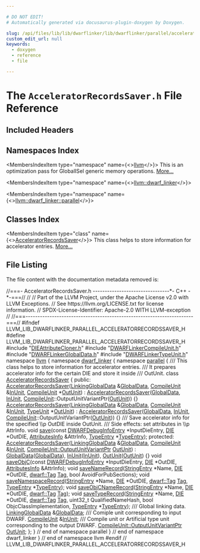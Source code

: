 ```yaml
---

# DO NOT EDIT!
# Automatically generated via docusaurus-plugin-doxygen by Doxygen.

slug: /api/files/lib/lib/dwarflinker/lib/dwarflinker/parallel/acceleratorrecordssaver-h
custom_edit_url: null
keywords:
  - doxygen
  - reference
  - file

---
```





# The `AcceleratorRecordsSaver.h` File Reference

<DoxygenPage pluginConfig={pluginConfig}>



## Included Headers

<IncludesList>
<IncludesListItem
  filePath="DIEAttributeCloner.h"
  permalink="/docs/api/files/lib/lib/dwarflinker/lib/dwarflinker/parallel/dieattributecloner-h"
  isLocal="true" />
<IncludesListItem
  filePath="DWARFLinkerCompileUnit.h"
  permalink="/docs/api/files/lib/lib/dwarflinker/lib/dwarflinker/parallel/dwarflinkercompileunit-h"
  isLocal="true" />
<IncludesListItem
  filePath="DWARFLinkerGlobalData.h"
  permalink="/docs/api/files/lib/lib/dwarflinker/lib/dwarflinker/parallel/dwarflinkerglobaldata-h"
  isLocal="true" />
<IncludesListItem
  filePath="DWARFLinkerTypeUnit.h"
  permalink="/docs/api/files/lib/lib/dwarflinker/lib/dwarflinker/parallel/dwarflinkertypeunit-h"
  isLocal="true" />
</IncludesList>

## Namespaces Index

<MembersIndex>

<MembersIndexItem
  type="namespace"
  name={<><a href="/docs/api/namespaces/llvm">llvm</a></>}>
This is an optimization pass for GlobalISel generic memory operations. <a href="/docs/api/namespaces/llvm/#details">More...</a>
</MembersIndexItem>

<MembersIndexItem
  type="namespace"
  name={<><a href="/docs/api/namespaces/llvm/dwarf-linker">llvm::dwarf_linker</a></>}>
</MembersIndexItem>

<MembersIndexItem
  type="namespace"
  name={<><a href="/docs/api/namespaces/llvm/dwarf-linker/parallel">llvm::dwarf_linker::parallel</a></>}>
</MembersIndexItem>

</MembersIndex>

## Classes Index

<MembersIndex>

<MembersIndexItem
  type="class"
  name={<><a href="/docs/api/classes/llvm/dwarf-linker/parallel/acceleratorrecordssaver">AcceleratorRecordsSaver</a></>}>
This class helps to store information for accelerator entries. <a href="/docs/api/classes/llvm/dwarf-linker/parallel/acceleratorrecordssaver/#details">More...</a>
</MembersIndexItem>

</MembersIndex>


## File Listing

The file content with the documentation metadata removed is:

<ProgramListing>

<Link id="l00001" /><CodeLine lineNumber="1"><span class="doxyHighlightComment">//===- AcceleratorRecordsSaver.h --------------------------------&#42;- C++ -&#42;-===//</span></CodeLine>
<Link id="l00002" /><CodeLine lineNumber="2"><span class="doxyHighlightComment">//</span></CodeLine>
<Link id="l00003" /><CodeLine lineNumber="3"><span class="doxyHighlightComment">// Part of the LLVM Project, under the Apache License v2.0 with LLVM Exceptions.</span></CodeLine>
<Link id="l00004" /><CodeLine lineNumber="4"><span class="doxyHighlightComment">// See https://llvm.org/LICENSE.txt for license information.</span></CodeLine>
<Link id="l00005" /><CodeLine lineNumber="5"><span class="doxyHighlightComment">// SPDX-License-Identifier: Apache-2.0 WITH LLVM-exception</span></CodeLine>
<Link id="l00006" /><CodeLine lineNumber="6"><span class="doxyHighlightComment">//</span></CodeLine>
<Link id="l00007" /><CodeLine lineNumber="7"><span class="doxyHighlightComment">//===----------------------------------------------------------------------===//</span></CodeLine>
<Link id="l00008" /><CodeLine lineNumber="8"></CodeLine>
<Link id="l00009" /><CodeLine lineNumber="9"><span class="doxyHighlightPreprocessor">#ifndef LLVM&#95;LIB&#95;DWARFLINKER&#95;PARALLEL&#95;ACCELERATORRECORDSSAVER&#95;H</span></CodeLine>
<Link id="l00010" /><CodeLine lineNumber="10"><span class="doxyHighlightPreprocessor">#define LLVM&#95;LIB&#95;DWARFLINKER&#95;PARALLEL&#95;ACCELERATORRECORDSSAVER&#95;H</span></CodeLine>
<Link id="l00011" /><CodeLine lineNumber="11"></CodeLine>
<Link id="l00012" /><CodeLine lineNumber="12"><span class="doxyHighlightPreprocessor">#include &quot;<a href="/docs/api/files/lib/lib/dwarflinker/lib/dwarflinker/parallel/dieattributecloner-h">DIEAttributeCloner.h</a>&quot;</span></CodeLine>
<Link id="l00013" /><CodeLine lineNumber="13"><span class="doxyHighlightPreprocessor">#include &quot;<a href="/docs/api/files/lib/lib/dwarflinker/lib/dwarflinker/parallel/dwarflinkercompileunit-h">DWARFLinkerCompileUnit.h</a>&quot;</span></CodeLine>
<Link id="l00014" /><CodeLine lineNumber="14"><span class="doxyHighlightPreprocessor">#include &quot;<a href="/docs/api/files/lib/lib/dwarflinker/lib/dwarflinker/parallel/dwarflinkerglobaldata-h">DWARFLinkerGlobalData.h</a>&quot;</span></CodeLine>
<Link id="l00015" /><CodeLine lineNumber="15"><span class="doxyHighlightPreprocessor">#include &quot;<a href="/docs/api/files/lib/lib/dwarflinker/lib/dwarflinker/parallel/dwarflinkertypeunit-h">DWARFLinkerTypeUnit.h</a>&quot;</span></CodeLine>
<Link id="l00016" /><CodeLine lineNumber="16"></CodeLine>
<Link id="l00017" /><CodeLine lineNumber="17"><span class="doxyHighlightKeyword">namespace </span><span class="doxyHighlight"><a href="/docs/api/namespaces/llvm">llvm</a> &#123;</span></CodeLine>
<Link id="l00018" /><CodeLine lineNumber="18"><span class="doxyHighlightKeyword">namespace </span><span class="doxyHighlight"><a href="/docs/api/namespaces/llvm/dwarf-linker">dwarf&#95;linker</a> &#123;</span></CodeLine>
<Link id="l00019" /><CodeLine lineNumber="19"><span class="doxyHighlightKeyword">namespace </span><span class="doxyHighlight"><a href="/docs/api/namespaces/llvm/dwarf-linker/parallel">parallel</a> &#123;</span></CodeLine>
<Link id="l00020" /><CodeLine lineNumber="20"></CodeLine>
<Link id="l00021" /><CodeLine lineNumber="21"><span class="doxyHighlightComment">/// This class helps to store information for accelerator entries.</span></CodeLine>
<Link id="l00022" /><CodeLine lineNumber="22"><span class="doxyHighlightComment">/// It prepares accelerator info for the certain DIE and store it inside</span></CodeLine>
<Link id="l00023" /><CodeLine lineNumber="23"><span class="doxyHighlightComment">/// OutUnit.</span></CodeLine>
<Link id="l00024" /><CodeLine lineNumber="24" lineLink="/docs/api/classes/llvm/dwarf-linker/parallel/acceleratorrecordssaver"><span class="doxyHighlightKeyword">class </span><span class="doxyHighlight"><a href="/docs/api/classes/llvm/dwarf-linker/parallel/acceleratorrecordssaver/#a7d5a66c6045eca3d80d4e5f4729a4764">AcceleratorRecordsSaver</a> &#123;</span></CodeLine>
<Link id="l00025" /><CodeLine lineNumber="25"><span class="doxyHighlightKeyword">public</span><span class="doxyHighlight">:</span></CodeLine>
<Link id="l00026" /><CodeLine lineNumber="26" lineLink="/docs/api/classes/llvm/dwarf-linker/parallel/acceleratorrecordssaver/#a7d5a66c6045eca3d80d4e5f4729a4764"><span class="doxyHighlight">  <a href="/docs/api/classes/llvm/dwarf-linker/parallel/acceleratorrecordssaver/#a7d5a66c6045eca3d80d4e5f4729a4764">AcceleratorRecordsSaver</a>(<a href="/docs/api/classes/llvm/dwarf-linker/parallel/linkingglobaldata">LinkingGlobalData</a> &amp;<a href="/docs/api/classes/llvm/dwarf-linker/parallel/acceleratorrecordssaver/#a9966b203ddae1beafd7cc1e178eee8dd">GlobalData</a>, <a href="/docs/api/classes/llvm/dwarf-linker/parallel/compileunit">CompileUnit</a> &amp;<a href="/docs/api/classes/llvm/dwarf-linker/parallel/acceleratorrecordssaver/#a07b9f313e11ee86970787c0c6c22c057">InUnit</a>,</span></CodeLine>
<Link id="l00027" /><CodeLine lineNumber="27"><span class="doxyHighlight">                          <a href="/docs/api/classes/llvm/dwarf-linker/parallel/compileunit">CompileUnit</a> &#42;<a href="/docs/api/classes/llvm/dwarf-linker/parallel/acceleratorrecordssaver/#a6823914b22f163f7589ace91f0e43bd7">OutUnit</a>)</span></CodeLine>
<Link id="l00028" /><CodeLine lineNumber="28"><span class="doxyHighlight">      : <a href="/docs/api/classes/llvm/dwarf-linker/parallel/acceleratorrecordssaver/#a7d5a66c6045eca3d80d4e5f4729a4764">AcceleratorRecordsSaver</a>(<a href="/docs/api/classes/llvm/dwarf-linker/parallel/acceleratorrecordssaver/#a9966b203ddae1beafd7cc1e178eee8dd">GlobalData</a>, <a href="/docs/api/classes/llvm/dwarf-linker/parallel/acceleratorrecordssaver/#a07b9f313e11ee86970787c0c6c22c057">InUnit</a>,</span></CodeLine>
<Link id="l00029" /><CodeLine lineNumber="29"><span class="doxyHighlight">                                <a href="/docs/api/classes/llvm/dwarf-linker/parallel/compileunit">CompileUnit</a>::OutputUnitVariantPtr(<a href="/docs/api/classes/llvm/dwarf-linker/parallel/acceleratorrecordssaver/#a6823914b22f163f7589ace91f0e43bd7">OutUnit</a>)) &#123;&#125;</span></CodeLine>
<Link id="l00030" /><CodeLine lineNumber="30"></CodeLine>
<Link id="l00031" /><CodeLine lineNumber="31" lineLink="/docs/api/classes/llvm/dwarf-linker/parallel/acceleratorrecordssaver/#a8cca92649cf7f496eca2ec162448e403"><span class="doxyHighlight">  <a href="/docs/api/classes/llvm/dwarf-linker/parallel/acceleratorrecordssaver/#a8cca92649cf7f496eca2ec162448e403">AcceleratorRecordsSaver</a>(<a href="/docs/api/classes/llvm/dwarf-linker/parallel/linkingglobaldata">LinkingGlobalData</a> &amp;<a href="/docs/api/classes/llvm/dwarf-linker/parallel/acceleratorrecordssaver/#a9966b203ddae1beafd7cc1e178eee8dd">GlobalData</a>, <a href="/docs/api/classes/llvm/dwarf-linker/parallel/compileunit">CompileUnit</a> &amp;<a href="/docs/api/classes/llvm/dwarf-linker/parallel/acceleratorrecordssaver/#a07b9f313e11ee86970787c0c6c22c057">InUnit</a>,</span></CodeLine>
<Link id="l00032" /><CodeLine lineNumber="32"><span class="doxyHighlight">                          <a href="/docs/api/classes/llvm/dwarf-linker/parallel/typeunit">TypeUnit</a> &#42;<a href="/docs/api/classes/llvm/dwarf-linker/parallel/acceleratorrecordssaver/#a6823914b22f163f7589ace91f0e43bd7">OutUnit</a>)</span></CodeLine>
<Link id="l00033" /><CodeLine lineNumber="33"><span class="doxyHighlight">      : <a href="/docs/api/classes/llvm/dwarf-linker/parallel/acceleratorrecordssaver/#a7d5a66c6045eca3d80d4e5f4729a4764">AcceleratorRecordsSaver</a>(<a href="/docs/api/classes/llvm/dwarf-linker/parallel/acceleratorrecordssaver/#a9966b203ddae1beafd7cc1e178eee8dd">GlobalData</a>, <a href="/docs/api/classes/llvm/dwarf-linker/parallel/acceleratorrecordssaver/#a07b9f313e11ee86970787c0c6c22c057">InUnit</a>,</span></CodeLine>
<Link id="l00034" /><CodeLine lineNumber="34"><span class="doxyHighlight">                                <a href="/docs/api/classes/llvm/dwarf-linker/parallel/compileunit">CompileUnit</a>::OutputUnitVariantPtr(<a href="/docs/api/classes/llvm/dwarf-linker/parallel/acceleratorrecordssaver/#a6823914b22f163f7589ace91f0e43bd7">OutUnit</a>)) &#123;&#125;</span></CodeLine>
<Link id="l00035" /><CodeLine lineNumber="35"></CodeLine>
<Link id="l00036" /><CodeLine lineNumber="36"><span class="doxyHighlightComment">  /// Save accelerator info for the specified \\p OutDIE inside OutUnit.</span></CodeLine>
<Link id="l00037" /><CodeLine lineNumber="37"><span class="doxyHighlightComment">  /// Side effects: set attributes in \\p AttrInfo.</span></CodeLine>
<Link id="l00038" /><CodeLine lineNumber="38"><span class="doxyHighlight">  </span><span class="doxyHighlightKeywordType">void</span><span class="doxyHighlight"> <a href="/docs/api/classes/llvm/dwarf-linker/parallel/acceleratorrecordssaver/#aca2d3ebfb1896c7f85f76bcb6dea8b81">save</a>(</span><span class="doxyHighlightKeyword">const</span><span class="doxyHighlight"> <a href="/docs/api/classes/llvm/dwarfdebuginfoentry">DWARFDebugInfoEntry</a> &#42;InputDieEntry, <a href="/docs/api/classes/llvm/die">DIE</a> &#42;OutDIE,</span></CodeLine>
<Link id="l00039" /><CodeLine lineNumber="39"><span class="doxyHighlight">            <a href="/docs/api/structs/llvm/dwarf-linker/parallel/attributesinfo">AttributesInfo</a> &amp;AttrInfo, <a href="/docs/api/namespaces/llvm/dwarf-linker/parallel/#ae00955922b792a539fb6b19062e0a1af">TypeEntry</a> &#42;<a href="/docs/api/namespaces/llvm/dwarf-linker/parallel/#ae00955922b792a539fb6b19062e0a1af">TypeEntry</a>);</span></CodeLine>
<Link id="l00040" /><CodeLine lineNumber="40"></CodeLine>
<Link id="l00041" /><CodeLine lineNumber="41"><span class="doxyHighlightKeyword">protected</span><span class="doxyHighlight">:</span></CodeLine>
<Link id="l00042" /><CodeLine lineNumber="42" lineLink="/docs/api/classes/llvm/dwarf-linker/parallel/acceleratorrecordssaver/#a0f6165bbc416cec4b36472ffba7c1c81"><span class="doxyHighlight">  <a href="/docs/api/classes/llvm/dwarf-linker/parallel/acceleratorrecordssaver/#a0f6165bbc416cec4b36472ffba7c1c81">AcceleratorRecordsSaver</a>(<a href="/docs/api/classes/llvm/dwarf-linker/parallel/linkingglobaldata">LinkingGlobalData</a> &amp;<a href="/docs/api/classes/llvm/dwarf-linker/parallel/acceleratorrecordssaver/#a9966b203ddae1beafd7cc1e178eee8dd">GlobalData</a>, <a href="/docs/api/classes/llvm/dwarf-linker/parallel/compileunit">CompileUnit</a> &amp;<a href="/docs/api/classes/llvm/dwarf-linker/parallel/acceleratorrecordssaver/#a07b9f313e11ee86970787c0c6c22c057">InUnit</a>,</span></CodeLine>
<Link id="l00043" /><CodeLine lineNumber="43"><span class="doxyHighlight">                          <a href="/docs/api/classes/llvm/dwarf-linker/parallel/compileunit/outputunitvariantptr">CompileUnit::OutputUnitVariantPtr</a> <a href="/docs/api/classes/llvm/dwarf-linker/parallel/acceleratorrecordssaver/#a6823914b22f163f7589ace91f0e43bd7">OutUnit</a>)</span></CodeLine>
<Link id="l00044" /><CodeLine lineNumber="44"><span class="doxyHighlight">      : <a href="/docs/api/classes/llvm/dwarf-linker/parallel/acceleratorrecordssaver/#a9966b203ddae1beafd7cc1e178eee8dd">GlobalData</a>(<a href="/docs/api/classes/llvm/dwarf-linker/parallel/acceleratorrecordssaver/#a9966b203ddae1beafd7cc1e178eee8dd">GlobalData</a>), <a href="/docs/api/classes/llvm/dwarf-linker/parallel/acceleratorrecordssaver/#a07b9f313e11ee86970787c0c6c22c057">InUnit</a>(<a href="/docs/api/classes/llvm/dwarf-linker/parallel/acceleratorrecordssaver/#a07b9f313e11ee86970787c0c6c22c057">InUnit</a>), <a href="/docs/api/classes/llvm/dwarf-linker/parallel/acceleratorrecordssaver/#a6823914b22f163f7589ace91f0e43bd7">OutUnit</a>(<a href="/docs/api/classes/llvm/dwarf-linker/parallel/acceleratorrecordssaver/#a6823914b22f163f7589ace91f0e43bd7">OutUnit</a>) &#123;&#125;</span></CodeLine>
<Link id="l00045" /><CodeLine lineNumber="45"></CodeLine>
<Link id="l00046" /><CodeLine lineNumber="46"><span class="doxyHighlight">  </span><span class="doxyHighlightKeywordType">void</span><span class="doxyHighlight"> <a href="/docs/api/classes/llvm/dwarf-linker/parallel/acceleratorrecordssaver/#a37addefa67ac345264fef8f6f477eef8">saveObjC</a>(</span><span class="doxyHighlightKeyword">const</span><span class="doxyHighlight"> <a href="/docs/api/classes/llvm/dwarfdebuginfoentry">DWARFDebugInfoEntry</a> &#42;InputDieEntry, <a href="/docs/api/classes/llvm/die">DIE</a> &#42;OutDIE,</span></CodeLine>
<Link id="l00047" /><CodeLine lineNumber="47"><span class="doxyHighlight">                <a href="/docs/api/structs/llvm/dwarf-linker/parallel/attributesinfo">AttributesInfo</a> &amp;AttrInfo);</span></CodeLine>
<Link id="l00048" /><CodeLine lineNumber="48"></CodeLine>
<Link id="l00049" /><CodeLine lineNumber="49"><span class="doxyHighlight">  </span><span class="doxyHighlightKeywordType">void</span><span class="doxyHighlight"> <a href="/docs/api/classes/llvm/dwarf-linker/parallel/acceleratorrecordssaver/#ae49a5ef1608e2df3b53c880ef1543616">saveNameRecord</a>(<a href="/docs/api/namespaces/llvm/dwarf-linker/#a0b0094f2370abd91cc57b6d5476a599b">StringEntry</a> &#42;Name, <a href="/docs/api/classes/llvm/die">DIE</a> &#42;OutDIE, <a href="/docs/api/namespaces/llvm/dwarf/#ac94a19fc8c57bf0350fc4e9f45897828">dwarf::Tag</a> <a href="/docs/api/namespaces/llvm/#ac226f3d2b9ca090171a8e0a8cb92c343ac101058e7ea21bbbf2a5ac893088e90b">Tag</a>,</span></CodeLine>
<Link id="l00050" /><CodeLine lineNumber="50"><span class="doxyHighlight">                      </span><span class="doxyHighlightKeywordType">bool</span><span class="doxyHighlight"> AvoidForPubSections);</span></CodeLine>
<Link id="l00051" /><CodeLine lineNumber="51"><span class="doxyHighlight">  </span><span class="doxyHighlightKeywordType">void</span><span class="doxyHighlight"> <a href="/docs/api/classes/llvm/dwarf-linker/parallel/acceleratorrecordssaver/#a3fdaa3ade4765ff2fc5c85c753c7a41b">saveNamespaceRecord</a>(<a href="/docs/api/namespaces/llvm/dwarf-linker/#a0b0094f2370abd91cc57b6d5476a599b">StringEntry</a> &#42;Name, <a href="/docs/api/classes/llvm/die">DIE</a> &#42;OutDIE, <a href="/docs/api/namespaces/llvm/dwarf/#ac94a19fc8c57bf0350fc4e9f45897828">dwarf::Tag</a> <a href="/docs/api/namespaces/llvm/#ac226f3d2b9ca090171a8e0a8cb92c343ac101058e7ea21bbbf2a5ac893088e90b">Tag</a>,</span></CodeLine>
<Link id="l00052" /><CodeLine lineNumber="52"><span class="doxyHighlight">                           <a href="/docs/api/namespaces/llvm/dwarf-linker/parallel/#ae00955922b792a539fb6b19062e0a1af">TypeEntry</a> &#42;<a href="/docs/api/namespaces/llvm/dwarf-linker/parallel/#ae00955922b792a539fb6b19062e0a1af">TypeEntry</a>);</span></CodeLine>
<Link id="l00053" /><CodeLine lineNumber="53"><span class="doxyHighlight">  </span><span class="doxyHighlightKeywordType">void</span><span class="doxyHighlight"> <a href="/docs/api/classes/llvm/dwarf-linker/parallel/acceleratorrecordssaver/#a4cb4f618e8ceb12af873c37a5d9c554b">saveObjCNameRecord</a>(<a href="/docs/api/namespaces/llvm/dwarf-linker/#a0b0094f2370abd91cc57b6d5476a599b">StringEntry</a> &#42;Name, <a href="/docs/api/classes/llvm/die">DIE</a> &#42;OutDIE, <a href="/docs/api/namespaces/llvm/dwarf/#ac94a19fc8c57bf0350fc4e9f45897828">dwarf::Tag</a> <a href="/docs/api/namespaces/llvm/#ac226f3d2b9ca090171a8e0a8cb92c343ac101058e7ea21bbbf2a5ac893088e90b">Tag</a>);</span></CodeLine>
<Link id="l00054" /><CodeLine lineNumber="54"><span class="doxyHighlight">  </span><span class="doxyHighlightKeywordType">void</span><span class="doxyHighlight"> <a href="/docs/api/classes/llvm/dwarf-linker/parallel/acceleratorrecordssaver/#a09878fd3b26b9ee9ab928cd3c1922bfe">saveTypeRecord</a>(<a href="/docs/api/namespaces/llvm/dwarf-linker/#a0b0094f2370abd91cc57b6d5476a599b">StringEntry</a> &#42;Name, <a href="/docs/api/classes/llvm/die">DIE</a> &#42;OutDIE, <a href="/docs/api/namespaces/llvm/dwarf/#ac94a19fc8c57bf0350fc4e9f45897828">dwarf::Tag</a> <a href="/docs/api/namespaces/llvm/#ac226f3d2b9ca090171a8e0a8cb92c343ac101058e7ea21bbbf2a5ac893088e90b">Tag</a>,</span></CodeLine>
<Link id="l00055" /><CodeLine lineNumber="55"><span class="doxyHighlight">                      uint32&#95;t QualifiedNameHash, </span><span class="doxyHighlightKeywordType">bool</span><span class="doxyHighlight"> ObjcClassImplementation,</span></CodeLine>
<Link id="l00056" /><CodeLine lineNumber="56"><span class="doxyHighlight">                      <a href="/docs/api/namespaces/llvm/dwarf-linker/parallel/#ae00955922b792a539fb6b19062e0a1af">TypeEntry</a> &#42;<a href="/docs/api/namespaces/llvm/dwarf-linker/parallel/#ae00955922b792a539fb6b19062e0a1af">TypeEntry</a>);</span></CodeLine>
<Link id="l00057" /><CodeLine lineNumber="57"></CodeLine>
<Link id="l00058" /><CodeLine lineNumber="58"><span class="doxyHighlightComment">  /// Global linking data.</span></CodeLine>
<Link id="l00059" /><CodeLine lineNumber="59" lineLink="/docs/api/classes/llvm/dwarf-linker/parallel/acceleratorrecordssaver/#a9966b203ddae1beafd7cc1e178eee8dd"><span class="doxyHighlight">  <a href="/docs/api/classes/llvm/dwarf-linker/parallel/linkingglobaldata">LinkingGlobalData</a> &amp;<a href="/docs/api/classes/llvm/dwarf-linker/parallel/acceleratorrecordssaver/#a9966b203ddae1beafd7cc1e178eee8dd">GlobalData</a>;</span></CodeLine>
<Link id="l00060" /><CodeLine lineNumber="60"></CodeLine>
<Link id="l00061" /><CodeLine lineNumber="61"><span class="doxyHighlightComment">  /// Comiple unit corresponding to input DWARF.</span></CodeLine>
<Link id="l00062" /><CodeLine lineNumber="62" lineLink="/docs/api/classes/llvm/dwarf-linker/parallel/acceleratorrecordssaver/#a07b9f313e11ee86970787c0c6c22c057"><span class="doxyHighlight">  <a href="/docs/api/classes/llvm/dwarf-linker/parallel/compileunit">CompileUnit</a> &amp;<a href="/docs/api/classes/llvm/dwarf-linker/parallel/acceleratorrecordssaver/#a07b9f313e11ee86970787c0c6c22c057">InUnit</a>;</span></CodeLine>
<Link id="l00063" /><CodeLine lineNumber="63"></CodeLine>
<Link id="l00064" /><CodeLine lineNumber="64"><span class="doxyHighlightComment">  /// Compile unit or Artificial type unit corresponding to the output DWARF.</span></CodeLine>
<Link id="l00065" /><CodeLine lineNumber="65" lineLink="/docs/api/classes/llvm/dwarf-linker/parallel/acceleratorrecordssaver/#a6823914b22f163f7589ace91f0e43bd7"><span class="doxyHighlight">  <a href="/docs/api/classes/llvm/dwarf-linker/parallel/compileunit/outputunitvariantptr">CompileUnit::OutputUnitVariantPtr</a> <a href="/docs/api/classes/llvm/dwarf-linker/parallel/acceleratorrecordssaver/#a6823914b22f163f7589ace91f0e43bd7">OutUnit</a>;</span></CodeLine>
<Link id="l00066" /><CodeLine lineNumber="66"><span class="doxyHighlight">&#125;;</span></CodeLine>
<Link id="l00067" /><CodeLine lineNumber="67"></CodeLine>
<Link id="l00068" /><CodeLine lineNumber="68"><span class="doxyHighlight">&#125; </span><span class="doxyHighlightComment">// end of namespace parallel</span></CodeLine>
<Link id="l00069" /><CodeLine lineNumber="69"><span class="doxyHighlight">&#125; </span><span class="doxyHighlightComment">// end of namespace dwarf&#95;linker</span></CodeLine>
<Link id="l00070" /><CodeLine lineNumber="70"><span class="doxyHighlight">&#125; </span><span class="doxyHighlightComment">// end of namespace llvm</span></CodeLine>
<Link id="l00071" /><CodeLine lineNumber="71"></CodeLine>
<Link id="l00072" /><CodeLine lineNumber="72"><span class="doxyHighlightPreprocessor">#endif </span><span class="doxyHighlightComment">// LLVM&#95;LIB&#95;DWARFLINKER&#95;PARALLEL&#95;ACCELERATORRECORDSSAVER&#95;H</span></CodeLine>

</ProgramListing>


</DoxygenPage>
